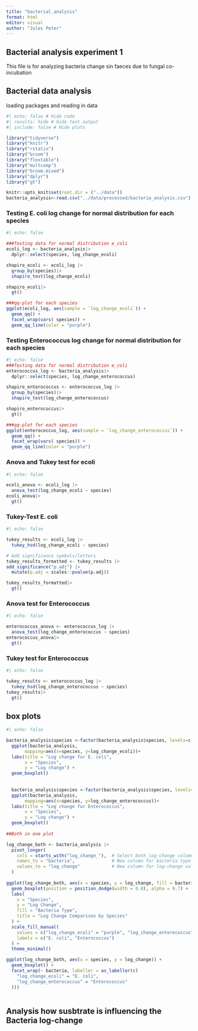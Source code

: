 ```yaml
---
title: "bacterial_analysis"
format: html
editor: visual
author: "Jules Peter"
---
```


## Bacterial analysis experiment 1

This file is for analyzing bacteria change sin faeces due to fungal co-incubation

## Bacterial data analysis

loading packages and reading in data

```r
#| echo: false # Hide code
#| results: hide # Hide text output
#| include: false # Hide plots

library("tidyverse")
library("knitr")
library("rstatix")
library("broom")
library("flextable")
library("multcomp")
library("broom.mixed")
library("dplyr")
library("gt")

knitr::opts_knit$set(root.dir = ("../data"))
bacteria_analysis<-read.csv("../data/processed/bacteria_analysis.csv")
```

### Testing E. coli log change for normal distribution for each species

```r
#| echo: false

###Testing data for normal distribution e_coli 
ecoli_log <- bacteria_analysis|>
  dplyr::select(species, log_change_ecoli)

shapiro_ecoli <- ecoli_log |>
  group_by(species)|>
  shapiro_test(log_change_ecoli)

shapiro_ecoli|>
  gt()

###qq-plot for each species 
ggplot(ecoli_log, aes(sample = `log_change_ecoli`)) +
  geom_qq() +
  facet_wrap(vars( species)) +
  geom_qq_line(color = "purple")

```

### Testing Enterococcus log change for normal distribution for each species

```r
#| echo: false
###Testing data for normal distribution e_coli 
enterococcus_log <- bacteria_analysis|>
  dplyr::select(species, log_change_enterococcus)

shapiro_enterococcus <- enterococcus_log |>
  group_by(species)|>
  shapiro_test(log_change_enterococcus)

shapiro_enterococcus|>
  gt()

###qq-plot for each species 
ggplot(enterococcus_log, aes(sample = `log_change_enterococcus`)) +
  geom_qq() +
  facet_wrap(vars( species)) +
  geom_qq_line(color = "purple")
```

### Anova and Tukey test for ecoli

```r
#| echo: false

ecoli_anova <- ecoli_log |>
  anova_test(log_change_ecoli ~ species)  
ecoli_anova|>
  gt()
```

### Tukey-Test E. coli

```r
#| echo: false

tukey_results <- ecoli_log |>
  tukey_hsd(log_change_ecoli ~ species)

# Add significance symbols/letters
tukey_results_formatted <- tukey_results |>
add_significance("p.adj") |>
  mutate(p.adj = scales::pvalue(p.adj))

tukey_results_formatted|>
  gt()
```

### Anova test for Enterococcus

```r
#| echo: false

enterococcus_anova <- enterococcus_log |>
  anova_test(log_change_enterococcus ~ species)  
enterococcus_anova|>
  gt()

```

### Tukey test for Enterococcus

```r
#| echo: false

tukey_results <- enterococcus_log |>
  tukey_hsd(log_change_enterococcus ~ species)
tukey_results|>
  gt()
```

## 

## box plots

```r
#| echo: false

bacteria_analysis$species <-factor(bacteria_analysis$species, levels=c("ctrl", "P. ostreatus", "C. comatus"))
  ggplot(bacteria_analysis,
       mapping=aes(x=species, y=log_change_ecoli))+
  labs(title = "Log change for E. coli",
       x = "Species",
       y = "Log change") +
  geom_boxplot()
  
  
  bacteria_analysis$species <-factor(bacteria_analysis$species, levels=c("ctrl", "P. ostreatus", "C. comatus"))
  ggplot(bacteria_analysis,
       mapping=aes(x=species, y=log_change_enterococcus))+
  labs(title = "Log change for Enterococcus",
       x = "Species",
       y = "Log change") +
  geom_boxplot()
  
##Both in one plot

log_change_both <- bacteria_analysis |>
  pivot_longer(
    cols = starts_with("log_change_"),  # Select both log-change columns
    names_to = "bacteria",              # New column for bacteria type
    values_to = "log_change"            # New column for log-change values
  )  
  
ggplot(log_change_both, aes(x = species, y = log_change, fill = bacteria)) +
  geom_boxplot(position = position_dodge(width = 0.8), alpha = 0.7) +
  labs(
    x = "Species",
    y = "Log Change",
    fill = "Bacteria Type",
    title = "Log Change Comparison by Species"
  ) +
  scale_fill_manual(
    values = c("log_change_ecoli" = "purple", "log_change_enterococcus" = "coral"),
    labels = c("E. coli", "Enterococcus")
  ) +
  theme_minimal()

ggplot(log_change_both, aes(x = species, y = log_change)) +
  geom_boxplot() +
  facet_wrap(~ bacteria, labeller = as_labeller(c(
    "log_change_ecoli" = "E. coli",
    "log_change_enterococcus" = "Enterococcus"
  )))
  
```

## Analysis how susbtrate is influencing the Bacteria log-change

